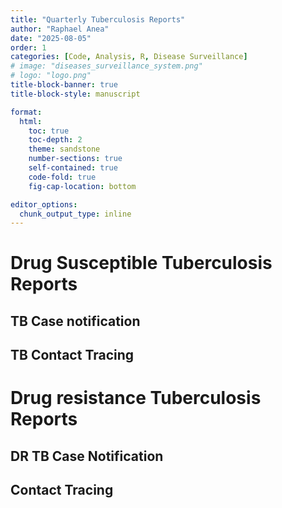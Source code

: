 ```yaml
---
title: "Quarterly Tuberculosis Reports"
author: "Raphael Anea"
date: "2025-08-05"
order: 1
categories: [Code, Analysis, R, Disease Surveillance]
# image: "diseases_surveillance_system.png"
# logo: "logo.png"
title-block-banner: true
title-block-style: manuscript

format:
  html:
    toc: true
    toc-depth: 2
    theme: sandstone
    number-sections: true
    self-contained: true
    code-fold: true
    fig-cap-location: bottom

editor_options:
  chunk_output_type: inline
---
```


# Drug Susceptible Tuberculosis Reports

## TB Case notification

## TB Contact Tracing

# Drug resistance Tuberculosis Reports

## DR TB Case Notification

## Contact Tracing